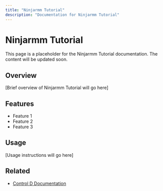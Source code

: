 ```yaml
---
title: "Ninjarmm Tutorial"
description: "Documentation for Ninjarmm Tutorial"
---
```


# Ninjarmm Tutorial

This page is a placeholder for the Ninjarmm Tutorial documentation. The content will be updated soon.

## Overview

[Brief overview of Ninjarmm Tutorial will go here]

## Features

- Feature 1
- Feature 2
- Feature 3

## Usage

[Usage instructions will go here]

## Related

- [Control D Documentation](https://docs.controld.com/)
